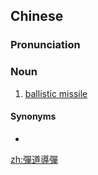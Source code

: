 {{also|弹道导弹}}
==Chinese==
{{zh-forms|s=弹道导弹|type=22}}

===Pronunciation===
{{zh-pron
|m=dàndào dǎodàn
|c=daan6-2 dou6 dou6 daan6-2
|cat=n
}}

===Noun===
{{zh-noun}}

# [[ballistic missile]]

====Synonyms====
* {{zh-l|彈道飛彈}}

{{zh-cat|Weapons}}

[[zh:彈道導彈]]